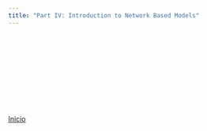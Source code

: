 ```yaml
---
title: "Part IV: Introduction to Network Based Models"
---
```


<object data="PDFs/Part_IV.pdf" width="750px" height="750px">
    <embed src="PDFs/Part_IV.pdf">
    </embed>
</object>


[Inicio](index.html)